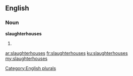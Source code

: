 ==English==

===Noun===
'''slaughterhouses'''

# {{plural of|slaughterhouse}}

[[Category:English plurals]]

[[ar:slaughterhouses]]
[[fr:slaughterhouses]]
[[ku:slaughterhouses]]
[[my:slaughterhouses]]